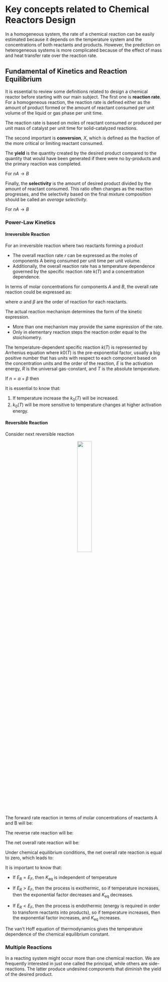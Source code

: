 # Key concepts related to Chemical Reactors Design {#intro}

In a homogeneous system, the rate of a chemical reaction can be easily estimated because it depends on the temperature system and the concentrations of both reactants and products. However, the prediction on heterogeneous systems is more complicated because of the effect of mass and heat transfer rate over the reaction rate.

## Fundamental of Kinetics and Reaction Equilibrium

It is essential to review some definitions related to design a chemical reactor before starting with our main subject. The first one is **reaction rate**. For a homogeneous reaction, the reaction rate is defined either as the amount of product formed or the amount of reactant consumed per unit volume of the liquid or gas phase per unit time.

\begin{equation*}
  r \equiv \frac{\text{moles consumed or produced}}{\text{reactor volume} \times \text{time}}
\end{equation*}

The reaction rate is based on moles of reactant consumed or produced per unit mass of catalyst per unit time for solid-catalyzed reactions.

\begin{equation*}
    r \equiv \frac{\text{moles consumed or produced}}{\text{mass of catalyst} \times \text{time}}
\end{equation*}

The second important is **conversion**, $X$, which is defined as the fraction of the more critical or limiting reactant consumed. 

\begin{equation*}
X_A \equiv \frac{\text{moles A reacted}}{\text{moles of A fed}}
\end{equation*}

The **yield** is the quantity created by the desired product compared to the quantity that would have been generated if there were no by-products and the primary reaction was completed.

\begin{equation*}
Y \equiv \frac{\text{moles of product formed}}{\text{maximum moles of product},\,X=1.0}
\end{equation*}

For $nA \rightarrow B$

\begin{equation*}
Y \equiv \frac{F_B}{F_A/n}
\end{equation*}

Finally, the **selectivity** is the amount of desired product divided by the amount of reactant consumed. This ratio often changes as the reaction progresses, and the selectivity based on the final mixture composition should be called an _average selectivity_.

For $nA \rightarrow B$
\begin{equation*}
\overline{S} = \frac{\text{B formed}}{\text{A used}} = \frac{F_B}{F_A\,X_A/n} = \frac{Y}{X_A}
\end{equation*}

### Power-Law Kinetics

#### Irreversible Reaction
For an irreversible reaction where two reactants forming a product
\begin{equation*}
A + B \rightarrow C
\end{equation*}

- The overall reaction rate $r$ can be expressed as the moles of components A being consumed per unit time per unit volume.
- Additionally, the overall reaction rate has a temperature dependence governed by the specific reaction rate $k(T)$ and a concentration dependence.

In terms of molar concentrations for components $A$ and $B$, the overall rate reaction could be expressed as:

\begin{equation*}
    r = k(T)\,C_A^\alpha\,C_B^\beta
\end{equation*}
where $\alpha$ and $\beta$ are the order of reaction for each reactants.

The actual reaction mechanism determines the form of the kinetic expression. 

- More than one mechanism may provide the same expression of the rate. 
- Only in elementary reaction steps the reaction order equal to the stoichiometry.

The temperature-dependent specific reaction $k(T)$ is represented by Arrhenius equation
\begin{equation*}
  k(T) = k_0(T) \exp\left[{\left(-E/R/T\right)}\right]
\end{equation*}
where $k0(T)$ is the pre-exponential factor, usually a big positive number that has units with respect to each component based on the concentration units and the order of the reaction, $E$ is the activation energy, $R$ is the universal gas-constant, and $T$ is the absolute temperature.

If $n = \alpha + \beta$ then
\begin{equation*}
  k(T) = \frac{\left[\text{Concentration}^{\left(1-n\right)}\right]}{\text{time}}
\end{equation*}

It is essential to know that:

1. If temperature increase the $k_0(T)$ will be increased.
2. $k_0(T)$ will be more sensitive to temperature changes at higher activation energy.

#### Reversible Reaction

Consider next reversible reaction

<center>
![](figures/eq1.png){width=30%}
</center>

The forward rate reaction in terms of molar concentrations of reactants A and B will be: 
\begin{gather*}
    r_f = k_f(T)\,C_A^\alpha\,C_B^\beta \\
    k_f(T) = k_{0_f}(T) \exp{\left(-E_f/R/T\right)}
\end{gather*}

The reverse rate reaction will be: 
\begin{gather*}
    r_r = k_r(T)\,C_C^\gamma\\
    k_r(T) = k_{0_r}(T) \exp{\left(-E_R/R/T\right)}
\end{gather*}

The net overall rate reaction will be: 
\begin{equation*}
  r = r_F - r_R = k_F(T)\,C_A^\alpha\,C_B^\beta - k_R(T)\,C_C^\gamma
\end{equation*}

Under chemical equilibrium conditions, the net overall rate reaction is equal to zero, which leads to: 
\begin{gather*}
  K_\text{eq} = \frac{k_f(T)}{k_r(T)} = \frac{C_A^\alpha\,C_B^\beta}{C_C^\gamma} \\
   K_\text{eq} = \frac{k_{0_r}(T) \exp{\left(-E_r/R/T\right)}}{k_{0_r}(T) \exp{\left(-E_r/R/T\right)}} = \frac{k_{0_f}}{k_{0_r}}\,\exp\left(\frac{E_r-E_f}{RT}\right)
\end{gather*}


It is important to know that:

- If $E_R = E_F$, then $K_\text{eq}$ is independent of temperature

- If $E_R > E_F$, then the process is exothermic, so if temperature increases, then the exponential factor decreases and $K_\text{eq}$ decreases.

- If $E_R < E_F$, then the process is endothermic (energy is required in order to transform reactants into products), so if temperature increases, then the exponential factor increases, and $K_\text{eq}$ increases.

The van't Hoff equation of thermodynamics gives the temperature dependence of the chemical equilibrium constant.
\begin{gather*}
  \frac{d\,\ln K_\text{eq}}{d\,T} = \frac{\Delta H_R^\circ (T)}{R\,T^2} \\
  \Delta H_R^\circ(T) = E_f - E_r
\end{gather*}

### Multiple Reactions
In a reacting system might occur more than one chemical reaction. 
We are frequently interested in just one called the principal, while others are side-reactions. The latter produce undesired components that diminish the yield of the desired product.


